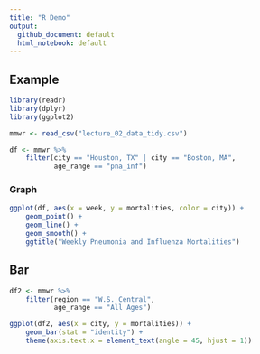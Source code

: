 ```yaml
---
title: "R Demo"
output:
  github_document: default
  html_notebook: default
---
```


## Example

```r
library(readr)
library(dplyr)
library(ggplot2)

mmwr <- read_csv("lecture_02_data_tidy.csv")
```

```r
df <- mmwr %>%
    filter(city == "Houston, TX" | city == "Boston, MA",
           age_range == "pna_inf")
```

### Graph

```r
ggplot(df, aes(x = week, y = mortalities, color = city)) +
    geom_point() +
    geom_line() +
    geom_smooth() +
    ggtitle("Weekly Pneumonia and Influenza Mortalities")
```

## Bar

```r
df2 <- mmwr %>%
    filter(region == "W.S. Central",
           age_range == "All Ages")
```

```r
ggplot(df2, aes(x = city, y = mortalities)) + 
    geom_bar(stat = "identity") +
    theme(axis.text.x = element_text(angle = 45, hjust = 1))
```

